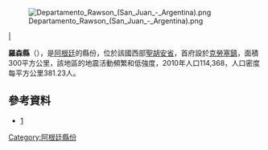 [[Image:Departamento_Rawson_(San_Juan_-_Argentina).png|right]]

{{coord|31|34|S|68|31|W|display=title}} |

'''羅森縣'''（{{lang-es|Departamento Rawson}}），是[[阿根廷|阿根廷]]的縣份，位於該國西部[[聖胡安省_(阿根廷)|聖胡安省]]，首府設於[[克勞塞鎮|克勞塞鎮]]，面積300平方公里，該地區的地震活動頻繁和低強度，2010年人口114,368，人口密度每平方公里381.23人。

==參考資料==
*[http://www.municipioderawson.gov.ar/] {{Wayback|url=http://www.municipioderawson.gov.ar/ |date=20200111095438 }}

{{Argentina-geo-stub}}
[[Category:阿根廷縣份|Category:阿根廷縣份]]